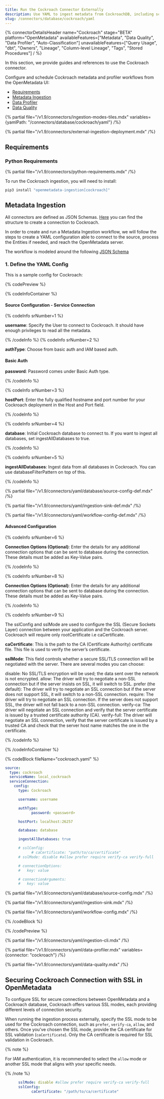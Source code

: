 ```yaml
---
title: Run the Cockroach Connector Externally
description: Use YAML to ingest metadata from CockroachDB, including schemas, tables, columns, and constraints.
slug: /connectors/database/cockroach/yaml
---
```


{% connectorDetailsHeader
name="Cockroach"
stage="BETA"
platform="OpenMetadata"
availableFeatures=["Metadata", "Data Quality", "Data Profiler", "Auto-Classification"]
unavailableFeatures=["Query Usage", "dbt", "Owners", "Lineage", "Column-level Lineage", "Tags", "Stored Procedures"]
/ %}

In this section, we provide guides and references to use the Cockroach connector.

Configure and schedule Cockroach metadata and profiler workflows from the OpenMetadata UI:

- [Requirements](#requirements)
- [Metadata Ingestion](#metadata-ingestion)
- [Data Profiler](#data-profiler)
- [Data Quality](#data-quality)

{% partial file="/v1.9/connectors/ingestion-modes-tiles.mdx" variables={yamlPath: "/connectors/database/cockroach/yaml"} /%}

{% partial file="/v1.9/connectors/external-ingestion-deployment.mdx" /%}

## Requirements

### Python Requirements

{% partial file="/v1.9/connectors/python-requirements.mdx" /%}

To run the Cockroach ingestion, you will need to install:

```bash
pip3 install "openmetadata-ingestion[cockroach]"
```

## Metadata Ingestion

All connectors are defined as JSON Schemas.
[Here](https://github.com/open-metadata/OpenMetadata/blob/main/openmetadata-spec/src/main/resources/json/schema/entity/services/connections/database/cockroachConnection.json)
you can find the structure to create a connection to Cockroach.

In order to create and run a Metadata Ingestion workflow, we will follow
the steps to create a YAML configuration able to connect to the source,
process the Entities if needed, and reach the OpenMetadata server.

The workflow is modeled around the following
[JSON Schema](https://github.com/open-metadata/OpenMetadata/blob/main/openmetadata-spec/src/main/resources/json/schema/metadataIngestion/workflow.json)

### 1. Define the YAML Config

This is a sample config for Cockroach:

{% codePreview %}

{% codeInfoContainer %}

#### Source Configuration - Service Connection

{% codeInfo srNumber=1 %}

**username**: Specify the User to connect to Cockroach. It should have enough privileges to read all the metadata.

{% /codeInfo %}
{% codeInfo srNumber=2 %}

**authType**: Choose from basic auth and IAM based auth.
#### Basic Auth

**password**: Password comes under Basic Auth type.

{% /codeInfo %}

{% codeInfo srNumber=3 %}


**hostPort**: Enter the fully qualified hostname and port number for your Cockroach deployment in the Host and Port field.

{% /codeInfo %}

{% codeInfo srNumber=4 %}

**database**: Initial Cockroach database to connect to. If you want to ingest all databases, set ingestAllDatabases to true.

{% /codeInfo %}

{% codeInfo srNumber=5 %}

**ingestAllDatabases**: Ingest data from all databases in Cockroach. You can use databaseFilterPattern on top of this.

{% /codeInfo %}

{% partial file="/v1.9/connectors/yaml/database/source-config-def.mdx" /%}

{% partial file="/v1.9/connectors/yaml/ingestion-sink-def.mdx" /%}

{% partial file="/v1.9/connectors/yaml/workflow-config-def.mdx" /%}

#### Advanced Configuration


{% codeInfo srNumber=6 %}

**Connection Options (Optional)**: Enter the details for any additional connection options that can be sent to database during the connection. These details must be added as Key-Value pairs.

{% /codeInfo %}

{% codeInfo srNumber=8 %}

**Connection Options (Optional)**: Enter the details for any additional connection options that can be sent to database during the connection. These details must be added as Key-Value pairs.

{% /codeInfo %}

{% codeInfo srNumber=9 %}

The sslConfig and sslMode are used to configure the SSL (Secure Sockets Layer) connection between your application and the Cockroach server. Cockroach will require only rootCertificate i.e caCertificate.

**caCertificate**: This is the path to the CA (Certificate Authority) certificate file. This file is used to verify the server’s certificate.

**sslMode**: This field controls whether a secure SSL/TLS connection will be negotiated with the server. There are several modes you can choose:

disable: No SSL/TLS encryption will be used; the data sent over the network is not encrypted.
allow: The driver will try to negotiate a non-SSL connection but if the server insists on SSL, it will switch to SSL.
prefer (the default): The driver will try to negotiate an SSL connection but if the server does not support SSL, it will switch to a non-SSL connection.
require: The driver will try to negotiate an SSL connection. If the server does not support SSL, the driver will not fall back to a non-SSL connection.
verify-ca: The driver will negotiate an SSL connection and verify that the server certificate is issued by a trusted certificate authority (CA).
verify-full: The driver will negotiate an SSL connection, verify that the server certificate is issued by a trusted CA and check that the server host name matches the one in the certificate.


{% /codeInfo %}


{% /codeInfoContainer %}

{% codeBlock fileName="cockroach.yaml" %}

```yaml {% isCodeBlock=true %}
source:
  type: cockroach
  serviceName: local_cockroach
  serviceConnection:
    config:
      type: Cockroach
```
```yaml {% srNumber=1 %}
      username: username
```
```yaml {% srNumber=2 %}
      authType: 
            password: <password>
```
```yaml {% srNumber=3 %}
      hostPort: localhost:26257
```
```yaml {% srNumber=4 %}
      database: database
```
```yaml {% srNumber=6 %}
      ingestAllDatabases: true
```
```yaml {% srNumber=9 %}
      # sslConfig:
            # caCertificate: "path/to/ca/certificate"
      # sslMode: disable #allow prefer require verify-ca verify-full
```
```yaml {% srNumber=7 %}
      # connectionOptions:
      #   key: value
```
```yaml {% srNumber=8 %}
      # connectionArguments:
      #   key: value
```

{% partial file="/v1.9/connectors/yaml/database/source-config.mdx" /%}

{% partial file="/v1.9/connectors/yaml/ingestion-sink.mdx" /%}

{% partial file="/v1.9/connectors/yaml/workflow-config.mdx" /%}

{% /codeBlock %}

{% /codePreview %}

{% partial file="/v1.9/connectors/yaml/ingestion-cli.mdx" /%}

{% partial file="/v1.9/connectors/yaml/data-profiler.mdx" variables={connector: "cockroach"} /%}

{% partial file="/v1.9/connectors/yaml/data-quality.mdx" /%}

## Securing Cockroach Connection with SSL in OpenMetadata

To configure SSL for secure connections between OpenMetadata and a Cockroach database, Cockroach offers various SSL modes, each providing different levels of connection security.

When running the ingestion process externally, specify the SSL mode to be used for the Cockroach connection, such as `prefer`, `verify-ca`, `allow`, and others. Once you've chosen the SSL mode, provide the CA certificate for SSL validation (`caCertificate`). Only the CA certificate is required for SSL validation in Cockroach.

{% note %}

For IAM authentication, it is recommended to select the `allow` mode or another SSL mode that aligns with your specific needs.

{% /note %}

```yaml
      sslMode: disable #allow prefer require verify-ca verify-full
      sslConfig:
            caCertificate: "/path/to/ca/certificate" 
```